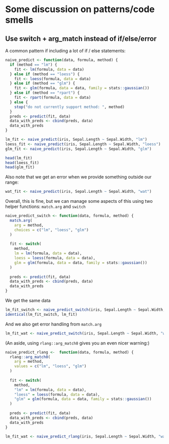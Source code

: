 # Some discussion on patterns/code smells

## Use switch + arg_match instead of if/else/error

A common pattern if including a lot of if / else statements:

```r
naive_predict <- function(data, formula, method) {
  if (method == "lm") {
    fit <- lm(formula, data = data)
  } else if (method == "loess") {
    fit <- loess(formula, data = data)
  } else if (method == "glm") {
    fit <- glm(formula, data = data, family = stats::gaussian())
  } else if (method == "rpart") {
    fit <- rpart(formula, data = data)
  } else {
    stop("do not currently support method: ", method)
  }
  preds <- predict(fit, data)
  data_with_preds <- cbind(preds, data)
  data_with_preds
}

lm_fit <- naive_predict(iris, Sepal.Length ~ Sepal.Width, "lm")
loess_fit <- naive_predict(iris, Sepal.Length ~ Sepal.Width, "loess")
glm_fit <- naive_predict(iris, Sepal.Length ~ Sepal.Width, "glm")

head(lm_fit)
head(loess_fit)
head(glm_fit)
```

Also note that we get an error when we provide something outside our
range:

```r
wat_fit <- naive_predict(iris, Sepal.Length ~ Sepal.Width, "wat")
```

Overall, this is fine, but we can manage some aspects of this using two
helper functions: `match.arg` and `switch`

```r
naive_predict_switch <- function(data, formula, method) {
  match.arg(
    arg = method,
    choices = c("lm", "loess", "glm")
  )
  
  fit <- switch(
    method,
    lm = lm(formula, data = data),
    loess = loess(formula, data = data),
    glm = glm(formula, data = data, family = stats::gaussian())
  )
  
  preds <- predict(fit, data)
  data_with_preds <- cbind(preds, data)
  data_with_preds
}
```

We get the same data

```r
lm_fit_switch <- naive_predict_switch(iris, Sepal.Length ~ Sepal.Width, "lm")
identical(lm_fit_switch, lm_fit)
```

And we also get error handling from `match.arg`

```r
lm_fit_wat <- naive_predict_switch(iris, Sepal.Length ~ Sepal.Width, "wat")
```

(An aside, using `rlang::arg_match0` gives you an even nicer warning:)

```r
naive_predict_rlang <-  function(data, formula, method) {
  rlang::arg_match0(
    arg = method,
    values = c("lm", "loess", "glm")
  )
  
  fit <- switch(
    method,
    "lm" = lm(formula, data = data),
    "loess" = loess(formula, data = data),
    "glm" = glm(formula, data = data, family = stats::gaussian())
  )
  
  preds <- predict(fit, data)
  data_with_preds <- cbind(preds, data)
  data_with_preds
}

lm_fit_wat <- naive_predict_rlang(iris, Sepal.Length ~ Sepal.Width, "wat")
```
